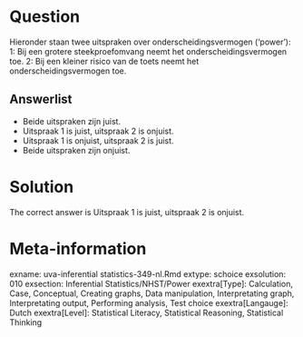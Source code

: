 Question
========

Hieronder staan twee uitspraken over onderscheidingsvermogen ('power'):
1: Bij een grotere steekproefomvang neemt het onderscheidingsvermogen toe.
2: Bij een kleiner risico van de toets neemt het onderscheidingsvermogen toe. 

Answerlist
----------
* Beide uitspraken zijn juist.
* Uitspraak 1 is juist, uitspraak 2 is onjuist.
* Uitspraak 1 is onjuist, uitspraak 2 is juist.
* Beide uitspraken zijn onjuist.

Solution
========

The correct answer is  Uitspraak 1 is juist, uitspraak 2 is onjuist. 

Meta-information
================
exname: uva-inferential statistics-349-nl.Rmd 
extype: schoice 
exsolution: 010 
exsection: Inferential Statistics/NHST/Power
exextra[Type]: Calculation, Case, Conceptual, Creating graphs, Data manipulation, Interpretating graph, Interpretating output, Performing analysis, Test choice 
exextra[Langauge]: Dutch 
exextra[Level]: Statistical Literacy, Statistical Reasoning, Statistical Thinking 
